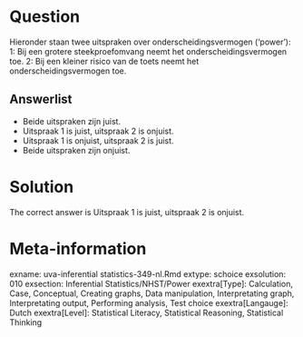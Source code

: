 Question
========

Hieronder staan twee uitspraken over onderscheidingsvermogen ('power'):
1: Bij een grotere steekproefomvang neemt het onderscheidingsvermogen toe.
2: Bij een kleiner risico van de toets neemt het onderscheidingsvermogen toe. 

Answerlist
----------
* Beide uitspraken zijn juist.
* Uitspraak 1 is juist, uitspraak 2 is onjuist.
* Uitspraak 1 is onjuist, uitspraak 2 is juist.
* Beide uitspraken zijn onjuist.

Solution
========

The correct answer is  Uitspraak 1 is juist, uitspraak 2 is onjuist. 

Meta-information
================
exname: uva-inferential statistics-349-nl.Rmd 
extype: schoice 
exsolution: 010 
exsection: Inferential Statistics/NHST/Power
exextra[Type]: Calculation, Case, Conceptual, Creating graphs, Data manipulation, Interpretating graph, Interpretating output, Performing analysis, Test choice 
exextra[Langauge]: Dutch 
exextra[Level]: Statistical Literacy, Statistical Reasoning, Statistical Thinking 
